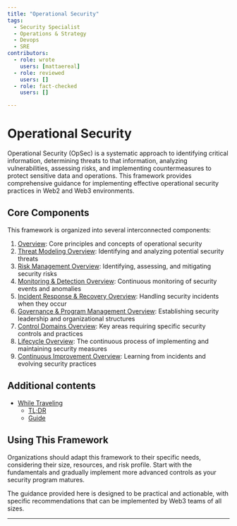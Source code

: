 ```yaml
---
title: "Operational Security"
tags:
  - Security Specialist
  - Operations & Strategy
  - Devops
  - SRE
contributors:
  - role: wrote
    users: [mattaereal]
  - role: reviewed
    users: []
  - role: fact-checked
    users: []

---
```



<TagProvider>
<TagFilter />

# Operational Security

<TagList tags={frontmatter.tags} />
<AttributionList contributors={frontmatter.contributors} />

Operational Security (OpSec) is a systematic approach to identifying critical information, determining threats to that information, analyzing vulnerabilities, assessing risks, and implementing countermeasures to protect sensitive data and operations. This framework provides comprehensive guidance for implementing effective operational security practices in Web2 and Web3 environments.

## Core Components

This framework is organized into several interconnected components:

1. [Overview](/opsec/overview/README): Core principles and concepts of operational security
2. [Threat Modeling Overview](/opsec/threat-modeling-overview): Identifying and analyzing potential security threats
3. [Risk Management Overview](/opsec/risk-management-overview): Identifying, assessing, and mitigating security risks
4. [Monitoring & Detection Overview](/opsec/monitoring-detection): Continuous monitoring of security events and anomalies
5. [Incident Response & Recovery Overview](/opsec/incident-response-recovery): Handling security incidents when they occur
6. [Governance & Program Management Overview](/opsec/governance-program-management): Establishing security leadership and organizational structures
7. [Control Domains Overview](/opsec/control-domains): Key areas requiring specific security controls and practices
8. [Lifecycle Overview](/opsec/lifecycle): The continuous process of implementing and maintaining security measures
9. [Continuous Improvement Overview](/opsec/continuous-improvement-metrics): Learning from incidents and evolving security practices

## Additional contents

- [While Traveling](/opsec/travel/overview)
  - [TL;DR](/opsec/travel/tldr)
  - [Guide](/opsec/travel/guide)

## Using This Framework

Organizations should adapt this framework to their specific needs, considering their size, resources, and risk profile. Start with the fundamentals and gradually implement more advanced controls as your security program matures.

The guidance provided here is designed to be practical and actionable, with specific recommendations that can be implemented by Web3 teams of all sizes.

---

</TagProvider>
<ContributeFooter />